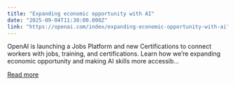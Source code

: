 ```yaml
---
title: "Expanding economic opportunity with AI"
date: "2025-09-04T11:30:00.000Z"
link: "https://openai.com/index/expanding-economic-opportunity-with-ai"
---
```


OpenAI is launching a Jobs Platform and new Certifications to connect workers with jobs, training, and certifications. Learn how we’re expanding economic opportunity and making AI skills more accessib...

[Read more](https://openai.com/index/expanding-economic-opportunity-with-ai)
